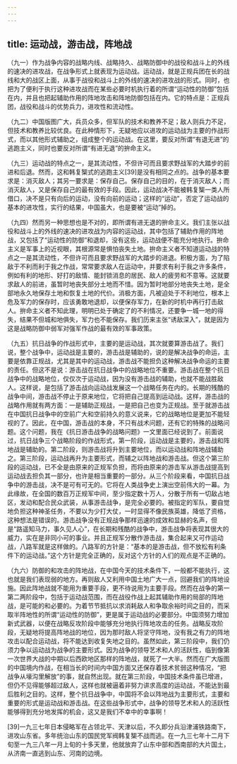 ```yaml
---
---
---
```

title: 运动战，游击战，阵地战
---




（九一）作为战争内容的战略内线、战略持久、战略防御中的战役和战斗上的外线的速决的进攻战，在战争形式上就表现为运动战。运动战，就是正规兵团在长的战线和大的战区上面，从事于战役和战斗上的外线的速决的进攻战的形式。同时，也把为了便利于执行这种进攻战而在某些必要时机执行着的所谓“运动性的防御”包括在内，并且也把起辅助作用的阵地攻击和阵地防御包括在内。它的特点是：正规兵团，战役和战斗的优势兵力，进攻性和流动性。

（九二）中国版图广大，兵员众多，但军队的技术和教养不足；敌人则兵力不足，但技术和教养比较优良。在此种情形下，无疑地应以进攻的运动战为主要的作战形式，而以其他形式辅助之，组成整个的运动战。在这里，要反对所谓“有退无进”的逃跑主义，同时也要反对所谓“有进无退”的拚命主义。

（九三）运动战的特点之一，是其流动性，不但许可而且要求野战军的大踏步的前进和后退。然而，这和韩复榘式的逃跑主义[39]是没有相同之点的。战争的基本要求是：消灭敌人；其另一要求是：保存自己。保存自己的目的，在于消灭敌人；而消灭敌人，又是保存自己的最有效的手段。因此，运动战决不能被韩复榘一类人所借口，决不是只有向后的运动，没有向前的运动；这样的“运动”，否定了运动战的基本的进攻性，实行的结果，中国虽大，也是要被“运动”掉的。

（九四）然而另一种思想也是不对的，即所谓有进无退的拚命主义。我们主张以战役和战斗上的外线的速决的进攻战为内容的运动战，其中包括了辅助作用的阵地战，又包括了“运动性的防御”和退却，没有这些，运动战便不能充分地执行。拚命主义是军事上的近视眼，其根源常是惧怕丧失土地。拚命主义者不知道运动战的特点之一是其流动性，不但许可而且要求野战军的大踏步的进退。积极方面，为了陷敌于不利而利于我之作战，常常要求敌人在运动中，并要求有利于我之许多条件，例如有利的地形、好打的敌情、能封锁消息的居民、敌人的疲劳和不意等。这就要求敌人的前进，虽暂时地丧失部分土地而不惜。因为暂时地部分地丧失土地，是全部地永久地保存土地和恢复土地的代价。消极方面，凡被迫处于不利地位，根本上危及军力的保存时，应该勇敢地退却，以便保存军力，在新的时机中再行打击敌人。拚命主义者不知此理，明明已处于确定了的不利情况，还要争一城一地的得失，结果不但城和地俱失，军力也不能保存。我们历来主张“诱敌深入”，就是因为这是战略防御中弱军对强军作战的最有效的军事政策。

（九五）抗日战争的作战形式中，主要的是运动战，其次就要算游击战了。我们说，整个战争中，运动战是主要的，游击战是辅助的，说的是解决战争的命运，主要是依靠正规战，尤其是其中的运动战，游击战不能担负这种解决战争命运的主要的责任。但这不是说：游击战在抗日战争中的战略地位不重要。游击战在整个抗日战争中的战略地位，仅仅次于运动战，因为没有游击战的辅助，也就不能战胜敌人。这样说，是包括了游击战向运动战发展这一个战略任务在内的。长期的残酷的战争中间，游击战不停止于原来地位，它将把自己提高到运动战。这样，游击战的战略作用就有两方面：一是辅助正规战，一是把自己也变为正规战。至于就游击战在中国抗日战争中的空前广大和空前持久的意义说来，它的战略地位是更加不能轻视的了。因此，在中国，游击战的本身，不只有战术问题，还有它的特殊的战略问题。这个问题，我在《抗日游击战争的战略问题》一文里面已经说到了。前面说过，抗日战争三个战略阶段的作战形式，第一阶段，运动战是主要的，游击战和阵地战是辅助的。第二阶段，则游击战将升到主要地位，而以运动战和阵地战辅助之。第三阶段，运动战再升为主要形式，而辅之以阵地战和游击战。但这个第三阶段的运动战，已不全是由原来的正规军负担，而将由原来的游击军从游击战提高到运动战去担负其一部分，也许是相当重要的一部分。从三个阶段来看，中国抗日战争中的游击战，决不是可有可无的。它将在人类战争史上演出空前伟大的一幕。为此缘故，在全国的数百万正规军中间，至少指定数十万人，分散于所有一切敌占地区，发动和配合民众武装，从事游击战争，是完全必要的。被指定的军队，要自觉地负担这种神圣任务，不要以为少打大仗，一时显得不像民族英雄，降低了资格，这种想法是错误的。游击战争没有正规战争那样迅速的成效和显赫的名声，但是“路遥知马力，事久见人心”，在长期和残酷的战争中，游击战争将表现其很大的威力，实在是非同小可的事业。并且正规军分散作游击战，集合起来又可作运动战，八路军就是这样做的。八路军的方针是：“基本的是游击战，但不放松有利条件下的运动战。”这个方针是完全正确的，反对这个方针的人们的观点是不正确的。

（九六）防御的和攻击的阵地战，在中国今天的技术条件下，一般都不能执行，这也就是我们表现弱的地方。再则敌人又利用中国土地广大一点，回避我们的阵地设施。因此阵地战就不能用为重要手段，更不待说用为主要手段。然而在战争的第一第二两阶段中，包括于运动战范围，而在战役作战上起其辅助作用的局部的阵地战，是可能的和必要的。为着节节抵抗以求消耗敌人和争取余裕时间之目的，而采取半阵地性的所谓“运动性的防御”，更是属于运动战的必要部分。中国须努力增加新式武器，以便在战略反攻阶段中能够充分地执行阵地攻击的任务。战略反攻阶段，无疑地将提高阵地战的地位，因为那时敌人将坚守阵地，没有我之有力的阵地攻击以配合运动战，将不能达到收复失地之目的。虽然如此，第三阶段中，我们仍须力争以运动战为战争的主要形式。因为战争的领导艺术和人的活跃性，临到像第一次世界大战的中期以后西欧地区那样的阵地战，就死了一大半。然而在广大版图的中国境内作战，在相当长的时间内中国方面又还保存着技术贫弱这种情况，“把战争从壕沟里解放”的事，就自然出现。就在第三阶段，中国技术条件虽已增进，但仍不见得能够超过敌人，这样也就被逼着非努力讲求高度的运动战，不能达到最后胜利之目的。这样，整个抗日战争中，中国将不会以阵地战为主要形式，主要和重要的形式是运动战和游击战。在这些战争形式中，战争的领导艺术和人的活跃性能够得到充分地发挥的机会，这又是我们不幸中的幸事啊！



[39]一九三七年日本侵略军在占领北平、天津以后，不久即分兵沿津浦铁路南下，进攻山东省。多年统治山东的国民党军阀韩复榘不战而逃。在一九三七年十二月下旬至一九三八年一月上旬的十多天里，他就放弃了山东中部和西南部的大片国土，从济南一直逃到山东、河南的边境。